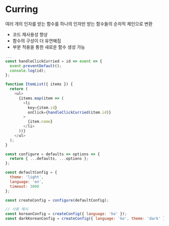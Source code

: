 # Curring
여러 개의 인자를 받는 함수를 하나의 인자만 받는 함수들의 순차적 체인으로 변환

- 코드 재사용성 향상
- 함수의 구성이 더 유연해짐
- 부분 적용을 통한 새로운 함수 생성 가능
```js filename="ItemList.tsx"
...
const handleClickCurried = id => event => {
  event.preventDefault();
  console.log(id);
};

function ItemList({ items }) {
  return (
    <ul>
      {items.map(item => (
        <li 
          key={item.id} 
          onClick={handleClickCurried(item.id)}
        >
          {item.name}
        </li>
      ))}
    </ul>
  );
}
```
```js filename="config.ts"
const configure = defaults => options => {
  return { ...defaults, ...options };
};

const defaultConfig = {
  theme: 'light',
  language: 'en',
  timeout: 3000
};

const createConfig = configure(defaultConfig);

// 사용 예시
const koreanConfig = createConfig({ language: 'ko' });
const darkKoreanConfig = createConfig({ language: 'ko', theme: 'dark' });
```